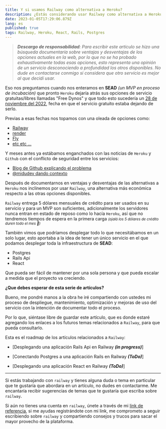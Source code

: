 ```yaml
---
title: Y si usamos Railway como alternativa a Heroku?
description: ¿Estás considerando usar Railway como alternativa a Heroku pero no sabes cuál es la mejor opción? En este artículo, usaremos Railway
date: 2023-01-05T17:29:06.879Z
lang: es
published: true
tags: Railway, Heroku, React, Rails, Postgres
---
```


> _**Descargo de responsabilidad**: Para escribir este artículo se hizo una búsqueda documentaría sobre ventajas y desventajas de los opciones actuales en la web, por lo que no se ha probado exhaustivamente todas esas opciones, esto representa una opinión de un servicio desconociendo a profundidad los otros disponibles. No dude en contactarse conmigo si considera que otro servicio es mejor al que decidí usar._

Eso nos preguntamos cuando nos enteramos en **SEAD** _(un MVP en proceso de incubación)_ que pronto `Heroku` dejaría atrás sus opciones de servicio gratuitas/libres llamadas "Free Dynos" y que todo esto sucedería un [28 de noviembre del 2022](https://devcenter.heroku.com/changelog-items/2461), fecha en que el servicio gratuito estaba dejando de serlo.

Previas a esas fechas nos topamos con una oleada de opciones como:

- [Railway](https://railway.app/)
- [render](https://render.com/)
- [Fly](https://fly.io/)
- [etc etc ...](https://www.google.com/search?q=alternativas+a+heroku)

Y meses antes ya estábamos enganchados con las noticias de `Heroku` y `Github` con el conflicto de seguridad entre los servicios:

- [Blog de Github explicando el problema](https://github.blog/2022-04-15-security-alert-stolen-oauth-user-tokens/)
- [@midudev dando contexto](https://www.youtube.com/watch?v=QT-stlSAi0U)

Después de documentarnos en ventajas y desventajas de las alternativas a `Heroku` nos inclinemos por usar `Railway`, una alternativa más económica respecto a las otras opciones disponibles.

`Railway` entrega 5 dólares mensuales de crédito para ser usados en su servicio y para un MVP son suficientes, adicionalmente los servidores nunca entran en estado de reposo como lo hacía `Heroku`, así que no tendremos tiempos de espera en la primera carga <small>_(ojalá los 5 dólares de crédito duren todo el mes 🤞)_</small>

También vimos que podríamos desplegar todo lo que necesitábamos en un solo lugar, esto aportaba a la idea de tener un único servicio en el que podamos desplegar toda la infraestructura de **SEAD**:

- Postgres
- Rails Api
- React

Que pueda ser fácil de mantener por una sola persona y que pueda escalar a medida que el proyecto va creciendo.

**¿Que debes esperar de esta serie de artículos?**

Bueno, me pondré manos a la obra he iré compartiendo con ustedes mi proceso de despliegue, mantenimiento, optimización y mejoras de uso del servicio con la intención de documentar todo el proceso.

Por lo que, siéntase libre de guardar este artículo, que es donde estaré agregando los enlaces a los futuros temas relacionados a `Railway`, para que pueda consultarlo.

Esta es el roadmap de los artículos relacionados a `Railway`:

- [Desplegando una aplicación Rails Api en Railway ***(in progress)***]

- [Conectando Postgres a una aplicación Rails en Railway ***(ToDo)***]

- [Desplegando una aplicación React en Railway ***(ToDo)***]

---

Si estás trabajando con `railway` y tienes alguna duda o tema en particular que te gustaría que abordara en un artículo, no dudes en contactarme. Me encantaría recibir sugerencias de temas que te gustaría que escriba sobre `railway`.

Si aún no tienes una cuenta en `railway`, únete a través de mi [link de referencia](https://railway.app?referralCode=4_VY9a), si me ayudas registrándote con mi link, me comprometo a seguir escribiendo sobre `railway` y compartiendo consejos y trucos para sacar el mayor provecho de la plataforma.

